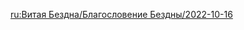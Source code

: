 {{Blessing of the Abyssal Moon
|name       = Ascending
|phase      = Waning
|image      = Spiral Abyss Blessing 51.png
|details    = <li>After opponents take DMG from Dendro Cores (this includes Burgeon and Hyperbloom DMG), their {{Color|bp|All Elemental and Physical RES will decrease by 8%}} for 6s. Max 4 stacks.</li>
|time_start = 2022-10-16 04:00:00
|time_end   = 2022-11-01 03:59:59
}}

[[ru:Витая Бездна/Благословение Бездны/2022-10-16]]